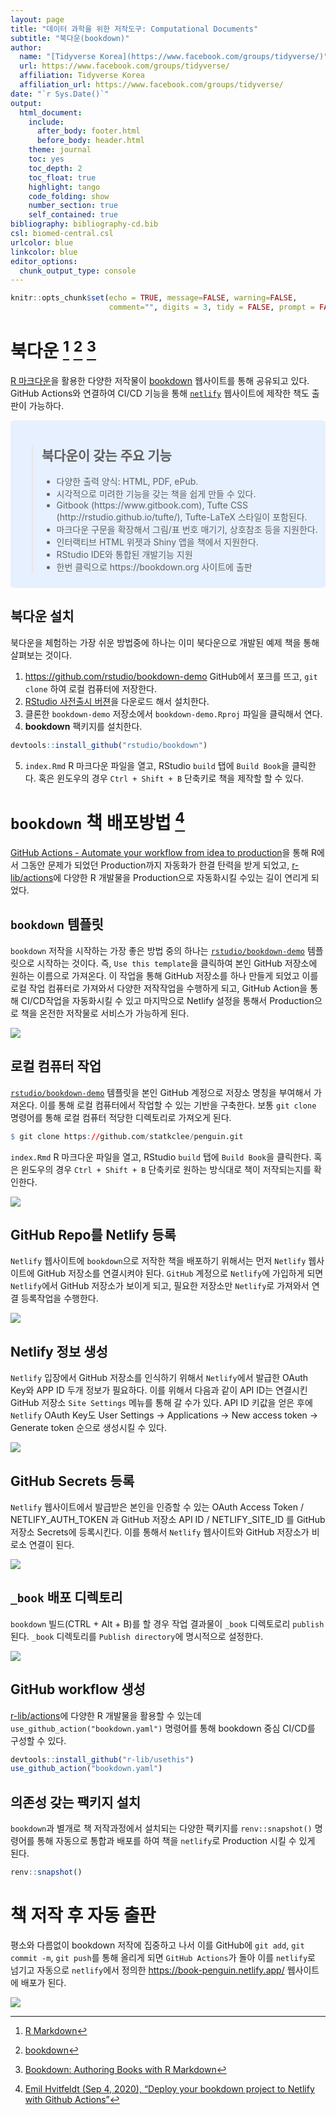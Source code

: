 ```yaml
---
layout: page
title: "데이터 과학을 위한 저작도구: Computational Documents"
subtitle: "북다운(bookdown)"
author:
  name: "[Tidyverse Korea](https://www.facebook.com/groups/tidyverse/)"
  url: https://www.facebook.com/groups/tidyverse/
  affiliation: Tidyverse Korea
  affiliation_url: https://www.facebook.com/groups/tidyverse/
date: "`r Sys.Date()`"
output:
  html_document: 
    include:
      after_body: footer.html
      before_body: header.html
    theme: journal
    toc: yes
    toc_depth: 2
    toc_float: true
    highlight: tango
    code_folding: show
    number_section: true
    self_contained: true
bibliography: bibliography-cd.bib
csl: biomed-central.csl
urlcolor: blue
linkcolor: blue
editor_options: 
  chunk_output_type: console
---
```


```r
knitr::opts_chunk$set(echo = TRUE, message=FALSE, warning=FALSE,
                      comment="", digits = 3, tidy = FALSE, prompt = FALSE, fig.align = 'center')

```



# 북다운 [^rmarkdown] [^bookdown] [^bookdown-book] {#bookdown-reference}

[^rmarkdown]: [R Markdown](http://rmarkdown.rstudio.com/)
[^bookdown]: [bookdown](https://github.com/rstudio/bookdown)
[^bookdown-book]: [Bookdown: Authoring Books with R Markdown](https://bookdown.org/yihui/bookdown/)

[R 마크다운](http://rmarkdown.rstudio.com/)을 활용한 다양한 저작물이 [bookdown](https://bookdown.org/) 웹사이트를 통해 공유되고 있다.
GitHub Actions와 연결하여 CI/CD 기능을 통해 [`netlify`](https://www.netlify.com/) 웹사이트에 제작한 책도 출판이 가능하다.

<style>
div.blue { background-color:#e6f0ff; border-radius: 5px; padding: 10px;}
</style>
<div class = "blue">

> ## 북다운이 갖는 주요 기능  {-#bookdown-main-feature}
> 
> * 다양한 출력 양식: HTML, PDF, ePub.
> * 시각적으로 미려한 기능을 갖는 책을 쉽게 만들 수 있다.
> * Gitbook (https://www.gitbook.com), Tufte CSS (http://rstudio.github.io/tufte/), Tufte-LaTeX 스타일이 포함된다.
> * 마크다운 구문을 확장해서 그림/표 번호 매기기, 상호참조 등을 지원한다.
> * 인터랙티브 HTML 위젯과 Shiny 앱을 책에서 지원한다.
> * RStudio IDE와 통합된 개발기능 지원
> * 한번 클릭으로 https://bookdown.org 사이트에 출판

</div>


## 북다운 설치 {#install-bookdown}

북다운을 체험하는 가장 쉬운 방법중에 하나는 이미 북다운으로 개발된 예제 책을 통해 살펴보는 것이다.

1. [https://github.com/rstudio/bookdown-demo](https://github.com/rstudio/bookdown-demo) GitHub에서 포크를 뜨고, `git clone` 하여 로컬 컴퓨터에 저장한다.
1. [RStudio 사전출시 버젼](https://www.rstudio.com/products/rstudio/download/preview/)을 다운로드 해서 설치한다.
1. 클론한 `bookdown-demo` 저장소에서 `bookdown-demo.Rproj` 파일을 클릭해서 연다.
1. **bookdown** 팩키지를 설치한다.

``` r
devtools::install_github("rstudio/bookdown")
```

5. `index.Rmd` R 마크다운 파일을 열고, RStudio `build` 탭에 `Build Book`을 클릭한다. 혹은 윈도우의 경우 `Ctrl + Shift + B` 단축키로 책을 제작할 할 수 있다.

# `bookdown` 책 배포방법 [^bookdown-authoring] {#bookdown-authoring}

[^bookdown-authoring]: [Emil Hvitfeldt (Sep 4, 2020), "Deploy your bookdown project to Netlify with Github Actions"](https://www.hvitfeldt.me/blog/bookdown-netlify-github-actions/)

[GitHub Actions - Automate your workflow from idea to production](https://github.com/features/actions)을 통해 R에서 그동안 문제가 되었던 Production까지 자동화가 한결 탄력을 받게 되었고, [r-lib/actions](https://github.com/r-lib/actions)에 다양한 R 개발물을 Production으로 자동화시킬 수있는 길이 연리게 되었다. 

## `bookdown` 템플릿 {#bookdown-template}

`bookdown` 저작을 시작하는 가장 좋은 방법 중의 하나는 [`rstudio/bookdown-demo`](https://github.com/rstudio/bookdown-demo) 템플릿으로 시작하는 것이다. 즉, `Use this template`을 클릭하여 본인 GitHub 저장소에 원하는 이름으로 가져온다. 
이 작업을 통해 GitHub 저장소를 하나 만들게 되었고 이를 로컬 작업 컴퓨터로 가져와서 다양한 저작작업을 수행하게 되고, GitHub Action을 통해 CI/CD작업을 자동화시킬 수 있고 마지막으로 Netlify 설정을 통해서 Production으로 책을 온전한 저작물로 서비스가 가능하게 된다.

![](fig/bookdown-template.png)


## 로컬 컴퓨터 작업 {#bookdown-local}

[`rstudio/bookdown-demo`](https://github.com/rstudio/bookdown-demo) 템플릿을 본인 GitHub 계정으로 저장소 명칭을 부여해서 가져온다. 
이를 통해 로컬 컴퓨터에서 작업할 수 있는 기반을 구축한다. 보통 `git clone` 명령어를 통해 로컬 컴퓨터 적당한 디렉토리로 가져오게 된다.

```r
$ git clone https://github.com/statkclee/penguin.git
```

`index.Rmd` R 마크다운 파일을 열고, RStudio `build` 탭에 `Build Book`을 클릭한다. 혹은 윈도우의 경우 `Ctrl + Shift + B` 단축키로 원하는 방식대로 책이 저작되는지를 확인한다.

![](fig/bookdown-hello-world.png)

## GitHub Repo를 Netlify 등록 {#bookdown-github-repo}


`Netlify` 웹사이트에 `bookdown`으로 저작한 책을 배포하기 위해서는 먼저 `Netlify` 웹사이트에 GitHub 저장소를 연결시켜야 된다. `GitHub` 계정으로 `Netlify`에 가입하게 되면 `Netlify`에서 GitHub 저장소가 보이게 되고, 필요한 저장소만 `Netlify`로 가져와서 연결 등록작업을 수행한다.

![](fig/bookdown-github-netlify.png)

## Netlify 정보 생성 {#bookdown-github-repo-netlify}

`Netlify` 입장에서 GitHub 저장소를 인식하기 위해서 `Netlify`에서 발급한 OAuth Key와 APP ID 두개 정보가 필요하다. 
이를 위해서 다음과 같이 API ID는 연결시킨 GitHub 저장소 `Site Settings` 메뉴를 통해 갈 수가 있다. 
API ID 키값을 얻은 후에 `Netlify` OAuth Key도 User Settings &rarr; Applications &rarr; New access token &rarr; Generate token 순으로 생성시킬 수 있다.


![](fig/bookdown-oauth-api-key.png)


## GitHub Secrets 등록 {#bookdown-github-repo-netlify-register}

`Netlify` 웹사이트에서 발급받은 본인을 인증할 수 있는  OAuth Access Token / NETLIFY_AUTH_TOKEN  과 GitHub 저장소 API ID / NETLIFY_SITE_ID 를 GitHub 저장소 Secrets에 등록시킨다. 이를 통해서 `Netlify` 웹사이트와 GitHub 저장소가 비로소 연결이 된다.

![](fig/bookdown-oauth-api-key-github.png)

## `_book` 배포 디렉토리 {#bookdown-github-repo-netlify-publish}

`bookdown` 빌드(CTRL + Alt + B)를 할 경우 작업 결과물이 `_book` 디렉토로리 `publish` 된다.
`_book` 디렉토리를 `Publish directory`에 명시적으로 설정한다.

![](fig/bookdown-netlify-publish.png)

## GitHub workflow 생성 {#bookdown-github-workflow}

[r-lib/actions](https://github.com/r-lib/actions)에 다양한 R 개발물을 활용할 수 있는데 `use_github_action("bookdown.yaml")` 명령어를 통해 bookdown 중심 CI/CD를 구성할 수 있다.

```r
devtools::install_github("r-lib/usethis")
use_github_action("bookdown.yaml")
```

## 의존성 갖는 팩키지 설치 {#bookdown-github-workflow-renv}

`bookdown`과 별개로 책 저작과정에서 설치되는 다양한 팩키지를 `renv::snapshot()` 명령어를 통해 자동으로 통합과 배포를 하여 책을 `netlify`로 Production 시킬 수 있게 된다.

```r
renv::snapshot()
```

# 책 저작 후 자동 출판 {#bookdown-workflow-penguin}

평소와 다름없이 bookdown 저작에 집중하고 나서 이를 GitHub에 `git add`, `git commit -m`, `git push`를 통해 올리게 되면 `GitHub Actions`가 돌아 이를 `netlify`로 넘기고 자동으로 `netlify`에서 정의한 <https://book-penguin.netlify.app/> 웹사이트에 배포가 된다.

![](fig/bookdown-netlifyt-in-action.png)

